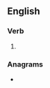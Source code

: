 ==English==

===Verb===
{{head|en|verb form}}

# {{en-past of|reanimate}}

===Anagrams===
* {{anagrams|en|Artemidean}}